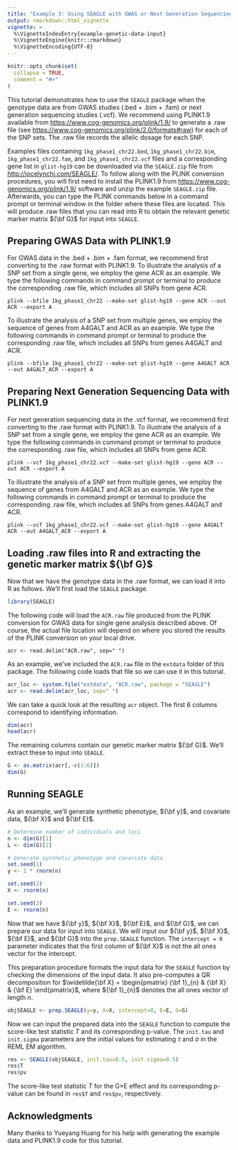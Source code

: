 ```yaml
---
title: "Example 3: Using SEAGLE with GWAS or Next Generation Sequencing Data"
output: rmarkdown::html_vignette
vignette: >
  %\VignetteIndexEntry{example-genetic-data-input}
  %\VignetteEngine{knitr::rmarkdown}
  %\VignetteEncoding{UTF-8}
---
```


```r
knitr::opts_chunk$set(
  collapse = TRUE,
  comment = "#>"
)
```

This tutorial demonstrates how to use the `SEAGLE` package when the genotype data are from GWAS studies (.bed + .bim + .fam) or next generation sequencing studies (.vcf).  We recommend using PLINK1.9 available from [https://www.cog-genomics.org/plink/1.9/](https://www.cog-genomics.org/plink/1.9/) to generate a .raw file (see [https://www.cog-genomics.org/plink/2.0/formats#raw](https://www.cog-genomics.org/plink/2.0/formats#raw)) for each of the SNP sets. The .raw file records the allelic dosage for each SNP.

Examples files containing `1kg_phase1_chr22.bed`, `1kg_phase1_chr22.bim`, `1kg_phase1_chr22.fam`, and `1kg_phase1_chr22.vcf` files and a corresponding gene list in `glist-hg19` can be downloaded via the `SEAGLE.zip` file from [http://jocelynchi.com/SEAGLE/](http://jocelynchi.com/SEAGLE/).  To follow along with the PLINK conversion procedures, you will first need to install the PLINK1.9 from [https://www.cog-genomics.org/plink/1.9/](https://www.cog-genomics.org/plink/1.9/) software and unzip the example `SEAGLE.zip` file.  Afterwards, you can type the PLINK commands below in a command prompt or terminal window in the folder where these files are located. This will produce .raw files that you can read into R to obtain the relevant genetic marker matrix ${\bf G}$ for input into `SEAGLE`.

## Preparing GWAS Data with PLINK1.9

For GWAS data in the .bed + .bim + .fam format, we recommend first converting to the .raw format with PLINK1.9.  To illustrate the analysis of a SNP set from a single gene, we employ the gene ACR as an example.  We type the following commands in command prompt or terminal to produce the corresponding .raw file, which includes all SNPs from gene ACR.

```
plink --bfile 1kg_phase1_chr22 --make-set glist-hg19 --gene ACR --out ACR --export A
```

To illustrate the analysis of a SNP set from multiple genes, we employ the sequence of genes from A4GALT and ACR as an example.  We type the following commands in command prompt or terminal to produce the corresponding .raw file, which includes all SNPs from genes A4GALT and ACR.

```
plink --bfile 1kg_phase1_chr22 --make-set glist-hg19 --gene A4GALT ACR --out A4GALT_ACR --export A
```

## Preparing Next Generation Sequencing Data with PLINK1.9

For next generation sequencing data in the .vcf format, we recommend first converting to the .raw format with PLINK1.9.  To illustrate the analysis of a SNP set from a single gene, we employ the gene ACR as an example.  We type the following commands in command prompt or terminal to produce the corresponding .raw file, which includes all SNPs from gene ACR.

```
plink --vcf 1kg_phase1_chr22.vcf --make-set glist-hg19 --gene ACR --out ACR --export A
```

To illustrate the analysis of a SNP set from multiple genes, we employ the sequence of genes from A4GALT and ACR as an example.  We type the following commands in command prompt or terminal to produce the corresponding .raw file, which includes all SNPs from genes A4GALT and ACR.

```
plink --vcf 1kg_phase1_chr22.vcf --make-set glist-hg19 --gene A4GALT ACR --out A4GALT_ACR --export A
```

## Loading .raw files into R and extracting the genetic marker matrix ${\bf G}$

Now that we have the genotype data in the .raw format, we can load it into R as follows.  We'll first load the `SEAGLE` package.

```r
library(SEAGLE)
```

The following code will load the `ACR.raw` file produced from the PLINK conversion for GWAS data for single gene analysis described above.  Of course, the actual file location will depend on where you stored the results of the PLINK conversion on your local drive.

```
acr <- read.delim("ACR.raw", sep=" ")
```

As an example, we've included the `ACR.raw` file in the `extdata` folder of this package.  The following code loads that file so we can use it in this tutorial.

```r
acr_loc <- system.file("extdata", "ACR.raw", package = "SEAGLE")
acr <- read.delim(acr_loc, sep=" ")
```

We can take a quick look at the resulting `acr` object.  The first 6 columns correspond to identifying information.

```r
dim(acr)
head(acr)
```

The remaining columns contain our genetic marker matrix ${\bf G}$.  We'll extract these to input into `SEAGLE`.

```r
G <- as.matrix(acr[,-c(1:6)])
dim(G)
```

## Running SEAGLE

As an example, we'll generate synthetic phenotype, ${\bf y}$, and covariate data, ${\bf X}$ and ${\bf E}$.

```r
# Determine number of individuals and loci
n <- dim(G)[1]
L <- dim(G)[2]

# Generate synthetic phenotype and covariate data
set.seed(1)
y <- 2 * rnorm(n)

set.seed(2)
X <- rnorm(n)

set.seed(3)
E <- rnorm(n)
```

Now that we have ${\bf y}$, ${\bf X}$, ${\bf E}$, and ${\bf G}$, we can prepare our data for input into `SEAGLE`.  We will input our ${\bf y}$, ${\bf X}$, ${\bf E}$, and ${\bf G}$ into the `prep.SEAGLE` function.  The `intercept = 0` parameter indicates that the first column of ${\bf X}$ is not the all ones vector for the intercept.

This preparation procedure formats the input data for the `SEAGLE` function by checking the dimensions of the input data.  It also pre-computes a QR decomposition for $\widetilde{\bf X} = \begin{pmatrix} {\bf 1}_{n} & {\bf X} & {\bf E} \end{pmatrix}$, where ${\bf 1}_{n}$ denotes the all ones vector of length $n$.

```r
objSEAGLE <- prep.SEAGLE(y=y, X=X, intercept=0, E=E, G=G)
```

Now we can input the prepared data into the `SEAGLE` function to compute the score-like test statistic $T$ and its corresponding p-value.  The `init.tau` and `init.sigma` parameters are the initial values for estimating $\tau$ and $\sigma$ in the REML EM algorithm.

```r
res <- SEAGLE(objSEAGLE, init.tau=0.5, init.sigma=0.5)
res$T
res$pv
```

The score-like test statistic $T$ for the G$\times$E effect and its corresponding p-value can be found in `res$T` and `res$pv`, respectively.

## Acknowledgments

Many thanks to Yueyang Huang for his help with generating the example data and PLINK1.9 code for this tutorial.

